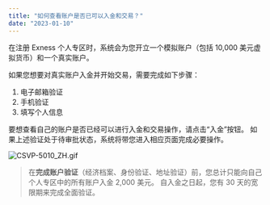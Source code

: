 ```yaml
---
title: "如何查看账户是否已可以入金和交易？"
date: "2023-01-10"
---
```


<Ads></Ads> 

在注册 Exness 个人专区时，系统会为您开立一个模拟账户（包括 10,000 美元虚拟货币）和一个真实账户。

如果您想要对真实账户入金并开始交易，需要完成如下步骤：

1. 电子邮箱验证
2. 手机验证
3. 填写个人信息

要想查看自己的账户是否已经可以进行入金和交易操作，请点击“入金”按钮。 如果上述验证处于待审批状态，系统将带您进入相应页面完成必要操作。

![CSVP-5010_ZH.gif](https://testingcf.jsdelivr.net/gh/jarlin8/OSS@main/exhelp/CSVP-5010_ZH.gif)

> 在**完成账户验证**（经济档案、身份验证、地址验证）前，您总计只能向自己个人专区中的所有账户入金 2,000 美元。 自入金之日起，您有 30 天的宽限期来完成全面验证。
